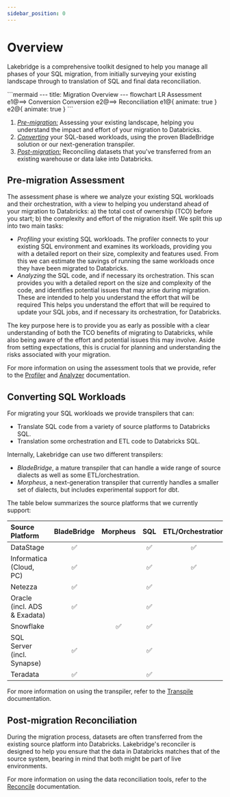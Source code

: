 ```yaml
---
sidebar_position: 0
---
```


Overview
========

Lakebridge is a comprehensive toolkit designed to help you manage all phases of your SQL migration, from initially surveying your existing landscape through to translation of SQL and final data reconciliation.

<div style={{textAlign: 'center'}}>
```mermaid
---
title: Migration Overview
---
flowchart LR
Assessment e1@==> Conversion
Conversion e2@==> Reconciliation
e1@{ animate: true }
e2@{ animate: true }
```
</div>

1. [_Pre-migration:_](#pre-migration-assessment) Assessing your existing landscape, helping you understand the impact and effort of your migration to Databricks.
2. [_Converting_](#converting-sql-workloads) your SQL-based workloads, using the proven BladeBridge solution or our next-generation transpiler.
3. [_Post-migration:_](#post-migration-reconciliation) Reconciling datasets that you've transferred from an existing warehouse or data lake into Databricks.

Pre-migration Assessment
------------------------

The assessment phase is where we analyze your existing SQL workloads and their orchestration, with a view to helping you understand ahead of your migration to Databricks: a) the total cost of ownership (TCO) before you start; b) the complexity and effort of the migration itself. We split this up into two main tasks:

 - _Profiling_ your existing SQL workloads. The profiler connects to your existing SQL environment and examines its workloads, providing you with a detailed report on their size, complexity and features used. From this we can estimate the savings of running the same workloads once they have been migrated to Databricks.
 - _Analyzing_ the SQL code, and if necessary its orchestration. This scan provides you with a detailed report on the size and complexity of the code, and identifies potential issues that may arise during migration. These are intended to help you understand the effort that will be required  This helps you understand the effort that will be required to update your SQL jobs, and if necessary its orchestration, for Databricks.

The key purpose here is to provide you as early as possible with a clear understanding of both the TCO benefits of migrating to Databricks, while also being aware of the effort and potential issues this may involve. Aside from setting expectations, this is crucial for planning and understanding the risks associated with your migration.

For more information on using the assessment tools that we provide, refer to the [Profiler][1] and [Analyzer][2] documentation.

Converting SQL Workloads
------------------------

For migrating your SQL workloads we provide transpilers that can:

 - Translate SQL code from a variety of source platforms to Databricks SQL.
 - Translation some orchestration and ETL code to Databricks SQL.

Internally, Lakebridge can use two different transpilers:

 - *BladeBridge*, a mature transpiler that can handle a wide range of source dialects as well as some ETL/orchestration.
 - *Morpheus*, a next-generation transpiler that currently handles a smaller set of dialects, but includes experimental support for dbt.

The table below summarizes the source platforms that we currently support:

| Source Platform              | BladeBridge | Morpheus |   SQL    | ETL/Orchestration | dbt Repointing (Experimental) |
|:-----------------------------|:-----------:|:--------:|:--------:|:-----------------:|:------------------:|
| DataStage                    |  &#x2705;   |          | &#x2705; |     &#x2705;      |                    |
| Informatica (Cloud, PC)      |  &#x2705;   |          | &#x2705; |     &#x2705;      |                    |
| Netezza                      |  &#x2705;   |          | &#x2705; |                   |                    |
| Oracle (incl. ADS & Exadata) |  &#x2705;   |          | &#x2705; |                   |                    |
| Snowflake                    |             | &#x2705; | &#x2705; |                   |      &#x2705;      |
| SQL Server (incl. Synapse)   |  &#x2705;   |          | &#x2705; |                   |                    |
| Teradata                     |  &#x2705;   |          | &#x2705; |                   |                    |

For more information on using the transpiler, refer to the [Transpile][3] documentation.

Post-migration Reconciliation
-----------------------------

During the migration process, datasets are often transferred from the existing source platform into Databricks. Lakebridge's reconciler is designed to help you ensure that the data in Databricks matches that of the source system, bearing in mind that both might be part of live environments.

For more information on using the data reconciliation tools, refer to the [Reconcile][4] documentation.

[1]: ../assessment/profiler/
[2]: ../assessment/analyzer/
[3]: ../transpile/
[4]: ../reconcile/
